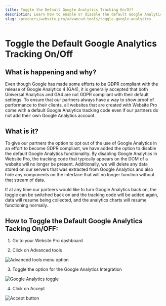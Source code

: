 ```yaml
---
title: Toggle the Default Google Analytics Tracking On/Off
description: Learn how to enable or disable the default Google Analytics tracking in Website Pro to manage GDPR compliance
slug: /products/website-pro/advanced-tools/toggle-google-analytics
---
```


# Toggle the Default Google Analytics Tracking On/Off

## What is happening and why?

Even though Google has made some efforts to be GDPR compliant with the release of Google Analytics 4 (GA4), it is generally accepted that both Universal Analytics and GA4 are not GDPR compliant with their default settings. To ensure that our partners always have a way to show proof of performance to their clients, all websites that are created with Website Pro come with a default Google Analytics tracking code even if our partners do not add their own Google Analytics account.

## What is it?

To give our partners the option to opt out of the use of Google Analytics in an effort to become GDPR compliant, we have added the option to disable the default Google Analytics functionality. By disabling Google Analytics in Website Pro, the tracking code that typically appears on the DOM of a website will no longer be present. Additionally, we will delete any data stored on our servers that was extracted from Google Analytics and also hide any components on the interface that will no longer function without that stream of data.

If at any time our partners would like to turn Google Analytics back on, the toggle can be switched back on and the tracking code will be added again, data will resume being collected, and the analytics charts will resume functioning normally.

## How to Toggle the Default Google Analytics Tacking On/OFF:

1. Go to your Website Pro dashboard

2. Click on Advanced tools

![Advanced tools menu option](/img/website-pro/advanced-tools/ga-tracking-1.jpg)

3. Toggle the option for the Google Analytics Integration

![Google Analytics toggle](/img/website-pro/advanced-tools/ga-tracking-2.jpg)

4. Click on Accept

![Accept button](/img/website-pro/advanced-tools/ga-tracking-3.jpg)